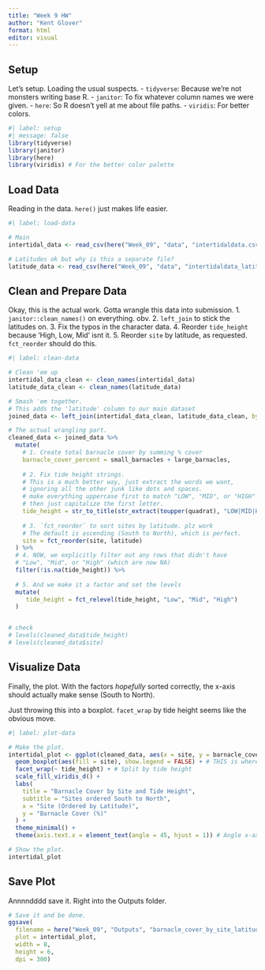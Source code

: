 ```yaml
---
title: "Week 9 HW"
author: "Kent Glover"
format: html
editor: visual
---
```


## Setup

Let's setup. Loading the usual suspects.
- `tidyverse`: Because we're not monsters writing base R.
- `janitor`: To fix whatever column names we were given.
- `here`: So R doesn't yell at me about file paths.
- `viridis`: For better colors.

```r
#| label: setup
#| message: false
library(tidyverse)
library(janitor)
library(here)
library(viridis) # For the better color palette
```

## Load Data

Reading in the data. `here()` just makes life easier. 

```r
#| label: load-data

# Main
intertidal_data <- read_csv(here("Week_09", "data", "intertidaldata.csv"))

# Latitudes ok but why is this a separate file?
latitude_data <- read_csv(here("Week_09", "data", "intertidaldata_latitude.csv"))
```

## Clean and Prepare Data

Okay, this is the actual work. Gotta wrangle this data into submission.
1.  `janitor::clean_names()` on everything. obv.
2.  `left_join` to stick the latitudes on.
3.  Fix the typos in the character data.
4.  Reorder `tide_height` because 'High, Low, Mid' isnt it.
5.  Reorder `site` by latitude, as requested. `fct_reorder` should do this.

```r
#| label: clean-data

# Clean 'em up
intertidal_data_clean <- clean_names(intertidal_data)
latitude_data_clean <- clean_names(latitude_data)

# Smash 'em together.
# This adds the 'latitude' column to our main dataset
joined_data <- left_join(intertidal_data_clean, latitude_data_clean, by = "site")

# The actual wrangling part.
cleaned_data <- joined_data %>% 
  mutate(
    # 1. Create total barnacle cover by summing % cover
    barnacle_cover_percent = small_barnacles + large_barnacles,
    
    # 2. Fix tide height strings. 
    # This is a much better way, just extract the words we want, 
    # ignoring all the other junk like dots and spaces.
    # make everything uppercase first to match "LOW", "MID", or "HIGH"
    # then just capitalize the first letter.
    tide_height = str_to_title(str_extract(toupper(quadrat), "LOW|MID|HIGH")),
    
    # 3. `fct_reorder` to sort sites by latitude. plz work
    # The default is ascending (South to North), which is perfect.
    site = fct_reorder(site, latitude)
  ) %>% 
  # 4. NOW, we explicitly filter out any rows that didn't have
  # "Low", "Mid", or "High" (which are now NA)
  filter(!is.na(tide_height)) %>% 
  
  # 5. And we make it a factor and set the levels
  mutate(
     tide_height = fct_relevel(tide_height, "Low", "Mid", "High")
  )


# check
# levels(cleaned_data$tide_height)
# levels(cleaned_data$site)
```

## Visualize Data

Finally, the plot. With the factors *hopefully* sorted correctly, the x-axis should actually make sense (South to North).

Just throwing this into a boxplot. `facet_wrap` by tide height seems like the obvious move.

```r
#| label: plot-data

# Make the plot.
intertidal_plot <- ggplot(cleaned_data, aes(x = site, y = barnacle_cover_percent)) +
  geom_boxplot(aes(fill = site), show.legend = FALSE) + # THIS is where show.legend goes
  facet_wrap(~ tide_height) + # Split by tide height
  scale_fill_viridis_d() +
  labs(
    title = "Barnacle Cover by Site and Tide Height",
    subtitle = "Sites ordered South to North",
    x = "Site (Ordered by Latitude)",
    y = "Barnacle Cover (%)"
  ) +
  theme_minimal() +
  theme(axis.text.x = element_text(angle = 45, hjust = 1)) # Angle x-axis text so it's not a total mess

# Show the plot.
intertidal_plot
```

## Save Plot

Annnndddd save it. Right into the Outputs folder. 

```r

# Save it and be done.
ggsave(
  filename = here("Week_09", "Outputs", "barnacle_cover_by_site_latitude.png"),
  plot = intertidal_plot,
  width = 8,
  height = 6,
  dpi = 300)

```
